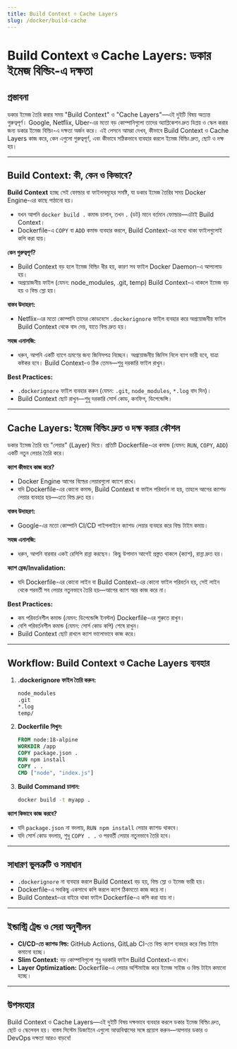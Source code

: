 ```yaml
---
title: Build Context ও Cache Layers
slug: /docker/build-cache
---
```


# Build Context ও Cache Layers: ডকার ইমেজ বিল্ডিং-এ দক্ষতা

## প্রস্তাবনা

ডকার ইমেজ তৈরি করার সময় "Build Context" ও "Cache Layers"—এই দুইটি বিষয় অত্যন্ত গুরুত্বপূর্ণ। Google, Netflix, Uber-এর মতো বড় কোম্পানিগুলো তাদের অ্যাপ্লিকেশন দ্রুত ডিপ্লয় ও স্কেল করার জন্য ডকার ইমেজ বিল্ডিং-এ দক্ষতা অর্জন করে। এই লেসনে আমরা দেখব, কীভাবে Build Context ও Cache Layers কাজ করে, কেন এগুলো গুরুত্বপূর্ণ, এবং কীভাবে সঠিকভাবে ব্যবহার করলে ইমেজ বিল্ডিং দ্রুত, ছোট ও দক্ষ হয়।

---

## Build Context: কী, কেন ও কিভাবে?

**Build Context** হচ্ছে সেই ফোল্ডার বা ফাইলসমূহের সমষ্টি, যা ডকার ইমেজ তৈরির সময় Docker Engine-এর কাছে পাঠানো হয়।

- যখন আপনি `docker build .` কমান্ড চালান, তখন `.` (ডট) মানে বর্তমান ফোল্ডার—এটাই Build Context।
- Dockerfile-এ `COPY` বা `ADD` কমান্ড ব্যবহার করলে, Build Context-এর মধ্যে থাকা ফাইলগুলোই কপি করা যায়।

**কেন গুরুত্বপূর্ণ?**
- Build Context বড় হলে ইমেজ বিল্ডিং ধীর হয়, কারণ সব ফাইল Docker Daemon-এ আপলোড হয়।
- অপ্রয়োজনীয় ফাইল (যেমন: node_modules, .git, temp) Build Context-এ থাকলে ইমেজ বড় হয় ও বিল্ড স্লো হয়।

**বাস্তব উদাহরণ:**
- Netflix-এর মতো কোম্পানি তাদের কোডবেসে `.dockerignore` ফাইল ব্যবহার করে অপ্রয়োজনীয় ফাইল Build Context থেকে বাদ দেয়, যাতে বিল্ড দ্রুত হয়।

**সহজ এনালজি:**
- ধরুন, আপনি একটি ব্যাগে ভ্রমণের জন্য জিনিসপত্র নিচ্ছেন। অপ্রয়োজনীয় জিনিস নিলে ব্যাগ ভারী হবে, যাত্রা কষ্টকর হবে। Build Context-ও ঠিক তেমন—শুধু দরকারি ফাইল রাখুন।

**Best Practices:**
- `.dockerignore` ফাইল ব্যবহার করুন (যেমন: `.git`, `node_modules`, `*.log` বাদ দিন)।
- Build Context ছোট রাখুন—শুধু দরকারি সোর্স কোড, কনফিগ, ডিপেন্ডেন্সি।

---

## Cache Layers: ইমেজ বিল্ডিং দ্রুত ও দক্ষ করার কৌশল

ডকার ইমেজ তৈরি হয় "লেয়ার" (Layer) দিয়ে। প্রতিটি Dockerfile-এর কমান্ড (যেমন: `RUN`, `COPY`, `ADD`) একটি নতুন লেয়ার তৈরি করে।

**ক্যাশ কীভাবে কাজ করে?**
- Docker Engine আগের বিল্ডের লেয়ারগুলো ক্যাশে রাখে।
- যদি Dockerfile-এর কোনো কমান্ড, Build Context বা ফাইল পরিবর্তন না হয়, তাহলে আগের ক্যাশড লেয়ার ব্যবহার হয়—এতে বিল্ড দ্রুত হয়।

**বাস্তব উদাহরণ:**
- Google-এর মতো কোম্পানি CI/CD পাইপলাইনে ক্যাশড লেয়ার ব্যবহার করে বিল্ড টাইম কমায়।

**সহজ এনালজি:**
- ধরুন, আপনি বারবার একই রেসিপি রান্না করছেন। কিছু উপাদান আগেই প্রস্তুত থাকলে (ক্যাশ), রান্না দ্রুত হয়।

**ক্যাশ ব্রেক/Invalidation:**
- যদি Dockerfile-এর কোনো লাইন বা Build Context-এর কোনো ফাইল পরিবর্তন হয়, সেই লাইন থেকে পরবর্তী সব লেয়ার নতুনভাবে তৈরি হয়—আগের ক্যাশ আর কাজ করে না।

**Best Practices:**
- কম পরিবর্তনশীল কমান্ড (যেমন: ডিপেন্ডেন্সি ইনস্টল) Dockerfile-এর শুরুতে রাখুন।
- বেশি পরিবর্তনশীল কমান্ড (যেমন: সোর্স কোড কপি) শেষে রাখুন।
- Build Context ছোট রাখলে ক্যাশ ভালোভাবে কাজ করে।

---

## Workflow: Build Context ও Cache Layers ব্যবহার

1. **.dockerignore ফাইল তৈরি করুন:**
    ```bash
    node_modules
    .git
    *.log
    temp/
    ```
2. **Dockerfile লিখুন:**
    ```Dockerfile
    FROM node:18-alpine
    WORKDIR /app
    COPY package.json .
    RUN npm install
    COPY . .
    CMD ["node", "index.js"]
    ```
3. **Build Command চালান:**
    ```bash
    docker build -t myapp .
    ```

**ক্যাশ কিভাবে কাজ করবে?**
- যদি `package.json` না বদলায়, `RUN npm install` লেয়ার ক্যাশড থাকবে।
- যদি সোর্স কোড বদলায়, শুধু `COPY . .` ও পরবর্তী লেয়ার নতুনভাবে তৈরি হবে।

---

## সাধারণ ভুলত্রুটি ও সমাধান

- `.dockerignore` না ব্যবহার করলে Build Context বড় হয়, বিল্ড স্লো ও ইমেজ ভারী হয়।
- Dockerfile-এ সবকিছু একসাথে কপি করলে ক্যাশ ঠিকমতো কাজ করে না।
- Build Context-এর বাইরে থাকা ফাইল Dockerfile-এ কপি করা যায় না।

---

## ইন্ডাস্ট্রি ট্রেন্ড ও সেরা অনুশীলন

- **CI/CD-তে ক্যাশড বিল্ড:** GitHub Actions, GitLab CI-তে বিল্ড ক্যাশ ব্যবহার করে বিল্ড টাইম কমানো হচ্ছে।
- **Slim Context:** বড় কোম্পানিগুলো শুধু দরকারি ফাইল Build Context-এ রাখে।
- **Layer Optimization:** Dockerfile-এ লেয়ার অপ্টিমাইজ করে ইমেজ সাইজ ও বিল্ড টাইম কমানো হচ্ছে।

---

## উপসংহার

Build Context ও Cache Layers—এই দুইটি বিষয় দক্ষভাবে ব্যবহার করলে ডকার ইমেজ বিল্ডিং দ্রুত, ছোট ও স্কেলেবল হয়। বাস্তব সিস্টেম ডিজাইনে এগুলো আত্মবিশ্বাসের সঙ্গে প্রয়োগ করুন—আপনার ডকার ও DevOps দক্ষতা আরও বাড়বে!
